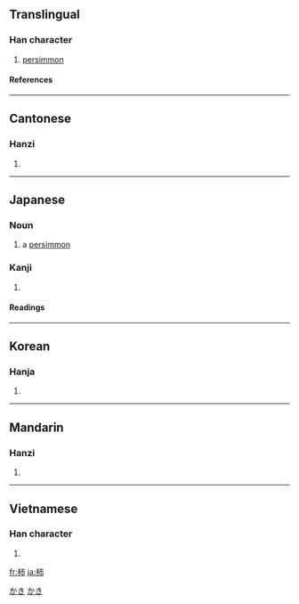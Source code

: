 {{see|枾}}

==Translingual==
===Han character===
{{Han char|rn=75|rad=木|as=05|sn=9|four=4592<sub>7</sub>|canj=木卜中月 (DYLB)}}
# [[persimmon]]
====References====
{{Han ref|kx=0521.121|dkj=14681|hdz=21188.020|uh=67FF|ud=26623|bh=AC55|bd=44117}}
----
==Cantonese==
===Hanzi===
{{yue-hanzi|jyut=|y=chi5}}
# {{defn|Cantonese}}
----
==Japanese==
===Noun===
[[Category:1000_Japanese_basic_words|かき]]
{{ja-noun|k|hira=かき|rom=kaki}}

# a [[persimmon]]
[[Category:ja:Fruits|かき]]
===Kanji===
{{ja-kanji|grade=|rs=木05}}
# {{defn|Japanese}} 
====Readings====
{{ja-readings|on=[[し]] (shi)|kun=[[かき]] (kaki)}}
----

==Korean==
===Hanja===
{{ko-hanja|hangeul=시|eumhun=|rv=si|mr=si|y=si}}
# {{defn|Korean}}
----
==Mandarin==
===Hanzi===
{{cmn-hanzi|pin=[[shì]] ([[shi4]])|wg=shih<sup>4</sup>}}
# {{defn|Mandarin}}
----
==Vietnamese==
===Han character===
{{vi-hantu|thị}}
# {{defn|Vietnamese}}

[[fr:柿]]
[[ja:柿]]